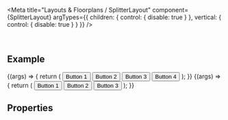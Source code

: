 
<Meta
  title="Layouts & Floorplans / SplitterLayout"
  component={SplitterLayout}
  argTypes={{
    children: { control: { disable: true } },
    vertical: { control: { disable: true } }
  }}
/>

<DocsHeader />

<br />

## Example

<Canvas>
  <Story name="Vertical Layout">
    {(args) => {
      return (
        <SplitterLayout vertical={true} {...args} style={{ width: '800px', height: '400px' }}>
          <SplitterElement size={'200px'}>
            <Button>Button 1</Button>
          </SplitterElement>
          <SplitterElement size={'300px'} minSize={200}>
            <Button>Button 2</Button>
          </SplitterElement>
          <SplitterElement>
            <Button>Button 3</Button>
          </SplitterElement>
          <SplitterElement>
            <Button>Button 4</Button>
          </SplitterElement>
        </SplitterLayout>
      );
    }}
  </Story>
</Canvas>

<Canvas>
  <Story name="Horizontal Layout">
    {(args) => {
      return (
        <SplitterLayout style={{ width: '500px', height: '800px' }} vertical={false} {...args}>
          <SplitterElement size={'300px'}>
            <Button>Button 1</Button>
          </SplitterElement>
          <SplitterElement minSize={50} size={'100px'}>
            <Button>Button 2</Button>
          </SplitterElement>
          <SplitterElement>
            <Button>Button 3</Button>
          </SplitterElement>
        </SplitterLayout>
      );
    }}
  </Story>
</Canvas>

## Properties

<ArgsTable story="." />
